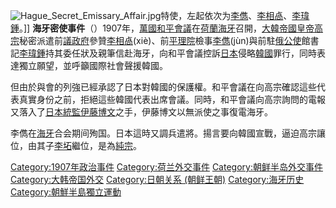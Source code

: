 {{Expand language|en|ja|time=2019-08-21T15:22:47+00:00}}
{{unreferenced|time=2009-12-16T09:52:44+00:00}}
[[File:Hague_Secret_Emissary_Affair.jpg|thumb]]特使，左起依次为[[李儁_(朝鲜)|李儁]]、[[李相卨|李相卨]]、[[李瑋鍾|李瑋鍾]]。]]
'''海牙密使事件'''（{{kor|k=헤이그 특사 사건|hanja=헤이그 特使 事件}}）1907年，[[海牙和平会议|萬國和平會議]]在[[荷蘭|荷蘭]][[海牙|海牙]]召開，[[大韓帝國|大韓帝國]][[皇帝|皇帝]][[朝鲜高宗|高宗]]秘密派遣前[[議政府|議政府]]參贊[[李相卨|李相卨]](xiè)、前[[平理院|平理院]]檢事[[李儁_(朝鲜)|李儁]](jùn)與前駐[[俄罗斯帝国|俄]][[公使|公使]]館書記[[李瑋鍾|李瑋鍾]]持其委任狀及親筆信赴海牙，向和平會議控訴[[日本|日本]]侵略[[韓國|韓國]]罪行，同時表達獨立願望，並呼籲國際社會聲援韓國。

但由於與會的列強已經承認了日本對韓國的保護權。和平會議在向高宗確認這些代表真實身份之前，拒絕這些韓國代表出席會議。同時，和平會議向高宗詢問的電報又落入了[[統監府|日本統監]][[伊藤博文|伊藤博文]]之手，伊藤博文以無派使之事復電海牙。

李儁在[[海牙|海牙]]合会期间殉国。日本這時又調兵遣將。揚言要向韓國宣戰，逼迫高宗讓位，由其子[[李坧|李坧]]繼位，是為[[朝鲜純宗|純宗]]。

{{朝鲜王朝历史事件}}
{{Korean Empire}}

[[Category:1907年政治事件|Category:1907年政治事件]]
[[Category:荷兰外交事件|Category:荷兰外交事件]]
[[Category:朝鲜半岛外交事件|Category:朝鲜半岛外交事件]]
[[Category:大韩帝国外交|Category:大韩帝国外交]]
[[Category:日朝关系_(朝鲜王朝)|Category:日朝关系 (朝鲜王朝)]]
[[Category:海牙历史|Category:海牙历史]]
[[Category:朝鮮半島獨立運動|Category:朝鮮半島獨立運動]]